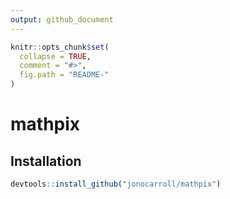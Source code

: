```yaml
---
output: github_document
---
```


<!-- README.md is generated from README.Rmd. Please edit that file -->

```r
knitr::opts_chunk$set(
  collapse = TRUE,
  comment = "#>",
  fig.path = "README-"
)
```
# mathpix

## Installation

```r
devtools::install_github("jonocarroll/mathpix")
```
